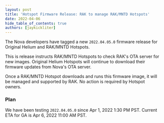 ```yaml
---
layout: post
title: 'Hotspot Firmware Release: RAK to manage RAK/MNTD Hotspots'
date: 2022-04-06
hide_table_of_contents: true
authors: [jaykickliter]
---
```


The Nova developers have tagged a new `2022.04.05.0` firmware release for Original Helium and
RAK/MNTD Hotspots.

<!--truncate-->

This is release instructs RAK/MNTD Hotspots to check RAK's OTA server for new images. Original
Helium Hotspots will continue to download their firmware updates from Nova's OTA server.

Once a RAK/MNTD Hotspot downloads and runs this firmware image, it will be managed and supported by
RAK. No action is required by Hotspot owners.

### Plan

We have been testing `2022.04.05.0` since Apr 1, 2022 1:30 PM PST. Current ETA for GA is Apr 6, 2022
11:00 AM PST.
